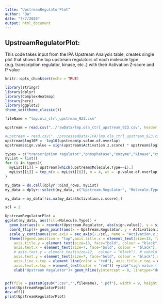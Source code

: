```yaml
---
title: "UpstreamRegulatorPlot"
author: "Da"
date: "7/7/2020"
output: html_document
---
```


UpstreamRegulatorPlot:
-----------

This code takes input from the IPA Upstream Analysis table, creates single plot that shows the top upstream regulators of each molecule type (e.g. transcription regulator, kinase, etc..) with their Activation Z-score and P value


```r
knitr::opts_chunk$set(echo = TRUE)

```

```r
library(stringr)
library(dplyr)
library(ComplexHeatmap)
library(here)
library(ggplot2)
theme_set(theme_classic())
```

```r
fileName = "lmp.ola_ctrl_upstream_923.csv"

upstream = read.csv("../rawData/lmp.ola_ctrl_upstream_923.csv", header = T)

#upstream = read.csv("../processedData/IPA/lmp.ola_ctrl_upstream_923.csv", header = T)
upstream$log10P = -log10(upstream$p.value.of.overlap)
upstream$sign.value = sign(upstream$Activation.z.score) * upstream$log10P

types = c("transcription regulator","phosphatase","enzyme","kinase","cytokine","growth factor","ligand-dependent nuclear receptor","transmembrane receptor") #these are the molecule types that are of interest
myList = list()
for (i in types){
  myList[[i]] = upstream[which(upstream$Molecule.Type==i),]
  myList[[i]] = top_n(x = myList[[i]], n = 4, wt = -p.value.of.overlap)
}

my_data = do.call(dplyr::bind_rows, myList)
my_data = dplyr::select(my_data, c("Upstream.Regulator", "Molecule.Type", "Activation.z.score", "sign.value"))

my_data = my_data[!is.na(my_data$Activation.z.score),]

scl = 2

UpstreamRegulatorPlot = 
ggplot(my_data, aes(fill=Molecule.Type)) +
  geom_bar(aes(x = reorder(Upstream.Regulator, abs(sign.value)), y = sign.value), stat = "identity", position = "dodge") + 
  coord_flip()+ geom_point(aes(x = Upstream.Regulator, y = Activation.z.score*scl),colour="red") +
  scale_y_continuous(sec.axis = sec_axis(~./scl, name = "Activation.z.score")) + 
  theme(legend.position = "top",axis.title.x = element_text(size=13, face="bold", colour = "black"),    
    axis.title.y = element_text(size=13, face="bold", colour = "black"),    
    axis.text.x = element_text(size=7, face="bold", colour = "black"), 
    # axis.text.y = element_text(size=12,  colour = "black"), # unbold
    axis.text.y = element_text(size=7, face="bold", colour = "black"),strip.text = element_text(face="bold", size=8),
    axis.line.x.top = element_line(color = "red"), axis.title.x.top = element_text(color = "red"), 
    axis.text.x.top = element_text(color = "red")) +ylab("sign value (-log10P * sign of activation)") + 
    xlab("Upstream Regulator")+ geom_hline(yintercept = 0, linetype="dotted", color = "darkgrey", size=1) 


pdf(file = paste0(gsub(".csv","",fileName), ".pdf"), width = 9, height = 9)
print(UpstreamRegulatorPlot)
dev.off()
print(UpstreamRegulatorPlot)
```
